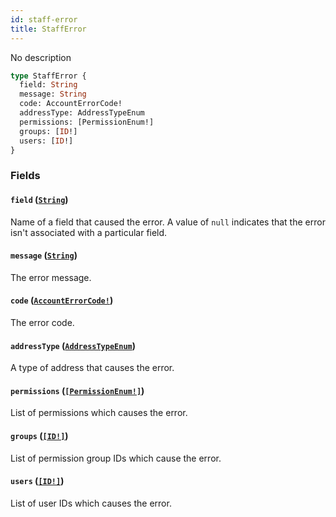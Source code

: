 ```yaml
---
id: staff-error
title: StaffError
---
```


No description

```graphql
type StaffError {
  field: String
  message: String
  code: AccountErrorCode!
  addressType: AddressTypeEnum
  permissions: [PermissionEnum!]
  groups: [ID!]
  users: [ID!]
}
```

### Fields

#### `field` ([`String`](../../../developer/api-reference/scalars/string))

Name of a field that caused the error. A value of `null` indicates that the error isn't associated with a particular field.

#### `message` ([`String`](../../../developer/api-reference/scalars/string))

The error message.

#### `code` ([`AccountErrorCode!`](../../../developer/api-reference/enums/account-error-code))

The error code.

#### `addressType` ([`AddressTypeEnum`](../../../developer/api-reference/enums/address-type-enum))

A type of address that causes the error.

#### `permissions` ([`[PermissionEnum!]`](../../../developer/api-reference/enums/permission-enum))

List of permissions which causes the error.

#### `groups` ([`[ID!]`](../../../developer/api-reference/scalars/id))

List of permission group IDs which cause the error.

#### `users` ([`[ID!]`](../../../developer/api-reference/scalars/id))

List of user IDs which causes the error.
